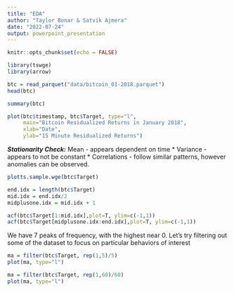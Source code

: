 ```yaml
---
title: "EDA"
author: "Taylor Bonar & Satvik Ajmera"
date: "2022-07-24"
output: powerpoint_presentation
---
```


```r
knitr::opts_chunk$set(echo = FALSE)
```


```r
library(tswge)
library(arrow)

btc = read_parquet("data/bitcoin_01-2018.parquet")
head(btc)
```

```r
summary(btc)
```
```r
plot(btc$timestamp, btc$Target, type="l",
     main="Bitcoin Residualized Returns in January 2018",
     xlab="Date",
     ylab="15 Minute Residualized Returns")
```
***Stationarity Check:**
  * Mean - appears dependent on time
  * Variance - appears to not be constant
  * Correlations - follow similar patterns, however anomalies can be observed.

```r
plotts.sample.wge(btc$Target)

end.idx = length(btc$Target)
mid.idx = end.idx/2
midplusone.idx = mid.idx + 1

acf(btc$Target[1:mid.idx],plot=T, ylim=c(-1,1))
acf(btc$Target[midplusone.idx:end.idx],plot=T, ylim=c(-1,1))
```

We have 7 peaks of frequency, with the highest near 0. Let's try filtering out some of the dataset to focus on particular behaviors of interest
```r
ma = filter(btc$Target, rep(1,5)/5)
plot(ma, type="l")
```

```r
ma = filter(btc$Target, rep(1,60)/60)
plot(ma, type="l")
```
